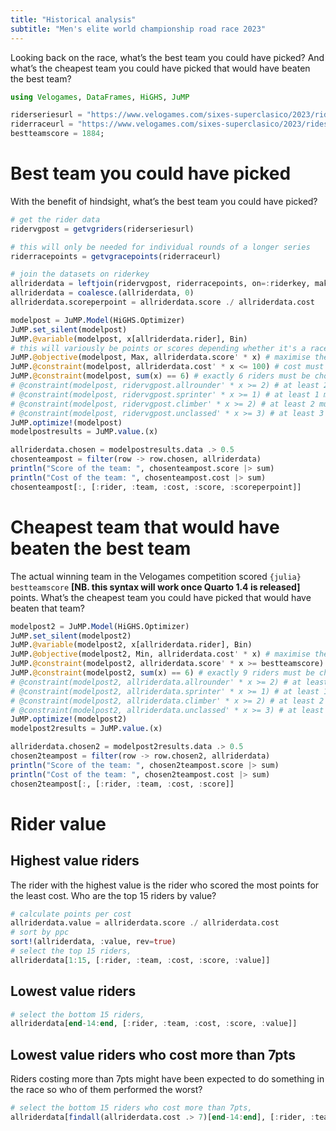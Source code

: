 ```yaml
---
title: "Historical analysis"
subtitle: "Men's elite world championship road race 2023"
---
```


Looking back on the race, what's the best team you could have picked? And what's the cheapest team you could have picked that would have beaten the best team?

```julia
using Velogames, DataFrames, HiGHS, JuMP

riderseriesurl = "https://www.velogames.com/sixes-superclasico/2023/riders.php"
riderraceurl = "https://www.velogames.com/sixes-superclasico/2023/ridescore.php?ga=13&st=24"
bestteamscore = 1884;
```

# Best team you could have picked

With the benefit of hindsight, what's the best team you could have picked?

```julia
# get the rider data
ridervgpost = getvgriders(riderseriesurl)

# this will only be needed for individual rounds of a longer series
riderracepoints = getvgracepoints(riderraceurl)

# join the datasets on riderkey
allriderdata = leftjoin(ridervgpost, riderracepoints, on=:riderkey, makeunique=true)
allriderdata = coalesce.(allriderdata, 0)
allriderdata.scoreperpoint = allriderdata.score ./ allriderdata.cost

modelpost = JuMP.Model(HiGHS.Optimizer)
JuMP.set_silent(modelpost)
JuMP.@variable(modelpost, x[allriderdata.rider], Bin)
# this will variously be points or scores depending whether it's a race or series
JuMP.@objective(modelpost, Max, allriderdata.score' * x) # maximise the total score. 
JuMP.@constraint(modelpost, allriderdata.cost' * x <= 100) # cost must be <= 100
JuMP.@constraint(modelpost, sum(x) == 6) # exactly 6 riders must be chosen
# @constraint(modelpost, ridervgpost.allrounder' * x >= 2) # at least 2 must be all rounders
# @constraint(modelpost, ridervgpost.sprinter' * x >= 1) # at least 1 must be a sprinter
# @constraint(modelpost, ridervgpost.climber' * x >= 2) # at least 2 must be climbers
# @constraint(modelpost, ridervgpost.unclassed' * x >= 3) # at least 3 must be unclassed
JuMP.optimize!(modelpost)
modelpostresults = JuMP.value.(x)

allriderdata.chosen = modelpostresults.data .> 0.5
chosenteampost = filter(row -> row.chosen, allriderdata)
println("Score of the team: ", chosenteampost.score |> sum)
println("Cost of the team: ", chosenteampost.cost |> sum)
chosenteampost[:, [:rider, :team, :cost, :score, :scoreperpoint]]
```

# Cheapest team that would have beaten the best team

The actual winning team in the Velogames competition scored `{julia} bestteamscore` **[NB. this syntax will work once Quarto 1.4 is released]** points. What's the cheapest team you could have picked that would have beaten that team?

```julia
modelpost2 = JuMP.Model(HiGHS.Optimizer)
JuMP.set_silent(modelpost2)
JuMP.@variable(modelpost2, x[allriderdata.rider], Bin)
JuMP.@objective(modelpost2, Min, allriderdata.cost' * x) # maximise the total score
JuMP.@constraint(modelpost2, allriderdata.score' * x >= bestteamscore) # cost must be <= 100
JuMP.@constraint(modelpost2, sum(x) == 6) # exactly 9 riders must be chosen
# @constraint(modelpost2, allriderdata.allrounder' * x >= 2) # at least 2 must be all rounders
# @constraint(modelpost2, allriderdata.sprinter' * x >= 1) # at least 1 must be a sprinter
# @constraint(modelpost2, allriderdata.climber' * x >= 2) # at least 2 must be climbers
# @constraint(modelpost2, allriderdata.unclassed' * x >= 3) # at least 3 must be unclassed
JuMP.optimize!(modelpost2)
modelpost2results = JuMP.value.(x)

allriderdata.chosen2 = modelpost2results.data .> 0.5
chosen2teampost = filter(row -> row.chosen2, allriderdata)
println("Score of the team: ", chosen2teampost.score |> sum)
println("Cost of the team: ", chosen2teampost.cost |> sum)
chosen2teampost[:, [:rider, :team, :cost, :score]]
```

# Rider value

## Highest value riders

The rider with the highest value is the rider who scored the most points for the least cost. Who are the top 15 riders by value?

```julia
# calculate points per cost
allriderdata.value = allriderdata.score ./ allriderdata.cost
# sort by ppc
sort!(allriderdata, :value, rev=true)
# select the top 15 riders,
allriderdata[1:15, [:rider, :team, :cost, :score, :value]]
```

## Lowest value riders

```julia
# select the bottom 15 riders,
allriderdata[end-14:end, [:rider, :team, :cost, :score, :value]]
```

## Lowest value riders who cost more than 7pts

Riders costing more than 7pts might have been expected to do something in the race so who of them performed the worst?

```julia
# select the bottom 15 riders who cost more than 7pts,
allriderdata[findall(allriderdata.cost .> 7)[end-14:end], [:rider, :team, :cost, :score, :value]]
```
